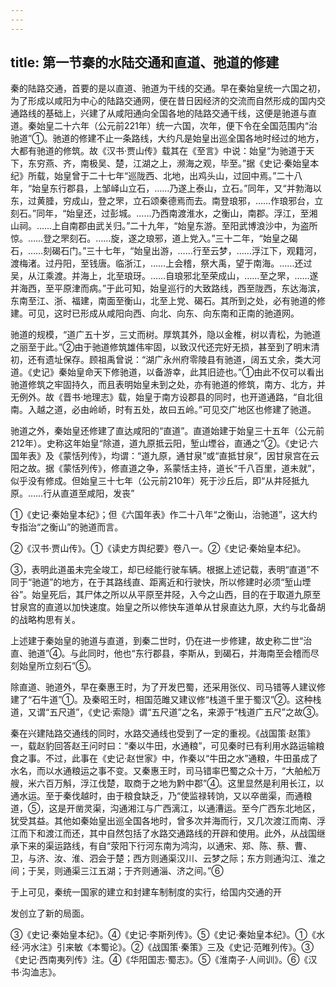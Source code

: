 ```yaml
---
---
---
```

title: 第一节秦的水陆交通和直道、弛道的修建
---



秦的陆路交通，首要的是以直道、驰道为干线的交通。早在秦始皇统一六国之初，为了形成以咸阳为中心的陆路交通网，便在昔日因经济的交流而自然形成的国内交通路线的基础上，兴建了从咸阳通向全国各地的陆路交通干线，这便是驰道与直道。秦始皇二十六年（公元前221年）统一六国，次年，便下令在全国范围内“治驰道”①。驰道的修建不止一条路线，大约凡是始皇出巡全国各地时经过的地方，大都有驰道的修筑。故《汉书·贾山传》载其在《至言》中说：始皇“为驰道于天下，东穷燕、齐，南极吴、楚，江湖之上，濒海之观，毕至。”据《史记·秦始皇本纪》所载，始皇曾于二十七年“巡陇西、北地，出鸡头山，过回中焉。”二十八年，“始皇东行郡县，上邹峄山立石，……乃遂上泰山，立石。”同年，又“并勃海以东，过黄腄，穷成山，登之罘，立石颂秦德焉而去。南登琅邪，……作琅邪台，立刻石。”同年，“始皇还，过彭城。……乃西南渡淮水，之衡山，南郡。浮江，至湘山祠。……上自南郡由武关归。”二十九年，“始皇东游。至阳武博浪沙中，为盗所惊。……登之罘刻石。……旋，遂之琅邪，道上党入。”三十二年，“始皇之碣石，……刻碣石门。”三十七年，“始皇出游，……行至云梦，……浮江下，观籍河，渡梅渚。过丹阳，至钱唐。临浙江，……上会稽，祭大禹，望于南海。……还过吴，从江乘渡。并海上，北至琅玡。……自琅邪北至荣成山，……至之罘，……遂并海西，至平原津而病。”于此可知，始皇巡行的大致路线，西至陇西，东达海滨，东南至江、浙、福建，南面至衡山，北至上党、碣石。其所到之处，必有驰道的修建。可见，这时已形成从咸阳向西、向北、向东、向东南和正南的驰道网。

驰道的规模，“道广五十岁，三丈而树。厚筑其外，隐以金椎，树以青松，为驰道之丽至于此。”②由于驰道修筑雄伟牢固，以致汉代还完好无损，甚至到了明末清初，还有遗址保存。顾祖禹曾说：“湖广永州府零陵县有驰道，阔五丈余，类大河道。《史记》秦始皇命天下修驰道，以备游幸，此其旧迹也。”①由此不仅可以看出驰道修筑之牢固持久，而且表明始皇未到之处，亦有驰道的修筑，南方、北方，并无例外。故《晋书·地理志》载，始皇于南方设郡县的同时，也开道通路，“自北徂南。入越之道，必由岭峤，时有五处，故曰五岭。”可见交广地区也修建了驰道。

驰道之外，秦始皇还修建了直达咸阳的“直道”。直道始建于始皇三十五年（公元前212年）。史称这年始皇“除道，道九原抵云阳，堑山堙谷，直通之”②。《史记·六国年表》及《蒙恬列传》，均谓：“道九原，通甘泉”或“直抵甘泉”，因甘泉宫在云阳之故。据《蒙恬列传》，修直道之争，系蒙恬主持，道长“千八百里，道未就”，似乎没有修成。但始皇三十七年（公元前210年）死于沙丘后，即“从井陉抵九原。……行从直道至咸阳，发丧”

①《史记·秦始皇本纪》；但《六国年表》作二十八年“之衡山，治驰道”，这大约专指治“之衡山”的驰道而言。

②《汉书·贾山传》。①《读史方舆纪要》卷八一。②《史记·秦始皇本纪》。

③，表明此道虽未完全竣工，却已经能行驶车辆。根据上述记载，表明“直道”不同于“驰道”的地方，在于其路线直、距离近和行驶快，所以修建时必须“堑山堙谷”。始皇死后，其尸体之所以从平原至井陉，入今之山西，目的在于取道九原至甘泉宫的直道以加快速度。始皇之所以修快车道单从甘泉直达九原，大约与北备胡的战略构思有关。

上述建于秦始皇的驰道与直道，到秦二世时，仍在进一步修建，故史称二世“治直、驰道”④。与此同时，他也“东行郡县，李斯从，到碣石，并海南至会稽而尽刻始皇所立刻石”⑤。

除直道、驰道外，早在秦惠王时，为了开发巴蜀，还采用张仪、司马错等人建议修建了“石牛道”①。及秦昭王时，相国范雎又建议修“栈道千里于蜀汉”②。这种栈道，又谓“五尺道”，《史记·索隐》谓“五尺道”之名，来源于“栈道广五尺”之故③。

秦在兴建陆路交通线的同时，水路交通线也受到了一定的重视。《战国策·赵策》一，载赵豹回答赵王问时曰：“秦以牛田，水通粮”，可见秦时已有利用水路运输粮食之事。不过，此事在《史记·赵世家》中，作秦以“牛田之水”通粮，牛田虽成了水名，而以水通粮运之事不变。又秦惠王时，司马错率巴蜀之众十万，“大舶舩万艘，米六百万斛，浮江伐楚，取商于之地为黔中郡”④。这里显然是利用长江，以通水运。至于秦伐越时，由于粮食缺乏，乃“使监禄转饷，又以卒凿渠，而通粮道，⑤，这是开凿灵渠，沟通湘江与广西漓江，以通漕运。至今广西东北地区，犹受其益。其他如秦始皇出巡全国各地时，曾多次并海而行，又几次渡江而南、浮江而下和渡江而还，其中自然包括了水路交通路线的开辟和使用。此外，从战国继承下来的渠运路线，有自“荥阳下行河东南为鸿沟，以通宋、郑、陈、蔡、曹、卫，与济、汝、淮、泗会于楚；西方则通渠汉川、云梦之际；东方则通沟江、淮之间；于吴，则通渠三江五湖；于齐则通淄、济之间。”⑥

于上可见，秦统一国家的建立和封建车制制度的实行，给国内交通的开

发创立了新的局面。

③《史记·秦始皇本纪》。④《史记·李斯列传》。⑤《史记·秦始皇本纪》。①《水经·沔水注》引来敏《本蜀论》。②《战国策·秦策》三及《史记·范睢列传》。③《史记·西南夷列传》注。④《华阳国志·蜀志》。⑤《淮南子·人间训》。⑥《汉书·沟洫志》。